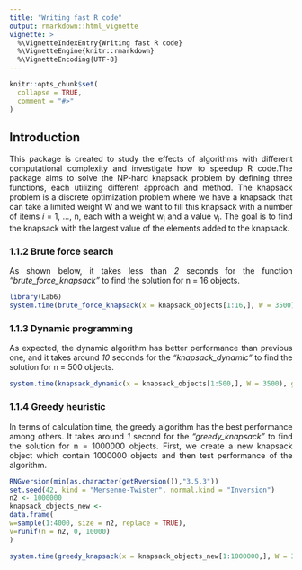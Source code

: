 ```yaml
---
title: "Writing fast R code"
output: rmarkdown::html_vignette
vignette: >
  %\VignetteIndexEntry{Writing fast R code}
  %\VignetteEngine{knitr::rmarkdown}
  %\VignetteEncoding{UTF-8}
---
```


<style>
body {
text-align: justify}
</style>

```r
knitr::opts_chunk$set(
  collapse = TRUE,
  comment = "#>"
)
```

## Introduction

This package is created to study the effects of algorithms with different computational
complexity and investigate how to speedup R code.The package aims to solve the NP-hard knapsack problem by defining three functions, each utilizing different approach and method. The knapsack problem is a discrete optimization problem where we have a knapsack that can take a
limited weight W and we want to fill this knapsack with a number of items *i* = 1, ..., n, each with a weight w~i~ and a value v~i~. The goal is to find the knapsack with the largest value of the elements added to the knapsack.


### 1.1.2 Brute force search

As shown below, it takes less than *2* seconds for the function *"brute_force_knapsack"* to find the solution for n = 16 objects.
```r
library(Lab6)
system.time(brute_force_knapsack(x = knapsack_objects[1:16,], W = 3500), gcFirst = T)
```


### 1.1.3 Dynamic programming

As expected, the dynamic algorithm has better performance than previous one, and it takes around *10* seconds for the  *"knapsack_dynamic"* to find the solution for n = 500 objects.

```r
system.time(knapsack_dynamic(x = knapsack_objects[1:500,], W = 3500), gcFirst = T)
```

### 1.1.4 Greedy heuristic

In terms of calculation time, the greedy algorithm has the best performance among others. It takes around *1* second for the  *"greedy_knapsack"* to find the solution for n = 1000000 objects. First, we create a new knapsack object which contain 1000000 objects and then test performance of the algorithm.

```r
RNGversion(min(as.character(getRversion()),"3.5.3"))
set.seed(42, kind = "Mersenne-Twister", normal.kind = "Inversion")
n2 <- 1000000
knapsack_objects_new <-
data.frame(
w=sample(1:4000, size = n2, replace = TRUE),
v=runif(n = n2, 0, 10000)
)

system.time(greedy_knapsack(x = knapsack_objects_new[1:1000000,], W = 3500), gcFirst = T)
```

